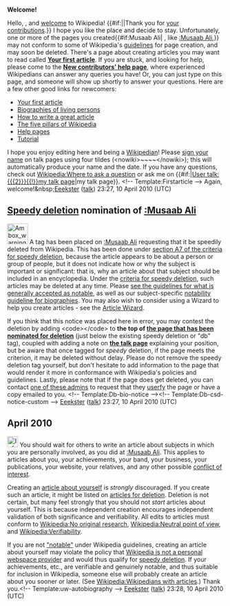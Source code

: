<article id="26910007" title=User talk:Ali201>
	<talkpage id="26910007" title="User talk:Ali201">
'''Welcome!'''

Hello, {{BASEPAGENAME}}, and [[Wikipedia:Welcome, newcomers|welcome]] to Wikipedia! {{#if:||Thank you for [[Special:Contributions/{{PAGENAME}}|your contributions]].}} I hope you like the place and decide to stay. Unfortunately, one or more of the pages you created{{#if:Musaab Ali| , like [[:Musaab Ali]],}} may not conform to some of Wikipedia's [[Wikipedia:List of policies|guidelines]] for page creation, and may soon be deleted. 
{{Quote box
 | quote  = You may also wish to consider using a Wizard to help you create articles. See the [[Wikipedia:Article wizard|Article Wizard]]. Thank you.
 | source = 
 | width  = 20%
 | align  = right
}}
There's a page about creating articles you may want to read called '''[[Wikipedia:Your first article|Your first article]]'''. If you are stuck, and looking for help, please come to the '''[[Wikipedia:New contributors' help page|New contributors' help page]]''', where experienced Wikipedians can answer any queries you have! Or, you can just type '''{{t|helpme}}''' on this page, and someone will show up shortly to answer your questions. Here are a few other good links for newcomers:
* [[Wikipedia:Your first article|Your first article]]
* [[Wikipedia:BLP|Biographies of living persons]]
* [[Wikipedia:How to write a great article|How to write a great article]]
* [[Wikipedia:Five pillars|The five pillars of Wikipedia]]
* [[Help:Contents|Help pages]]
* [[Wikipedia:Tutorial|Tutorial]]
I hope you enjoy editing here and being a [[Wikipedia:Wikipedians|Wikipedian]]! Please [[Wikipedia:Sign your posts on talk pages|sign your name]] on talk pages using four tildes (&lt;nowiki&gt;~~~~&lt;/nowiki&gt;); this will automatically produce your name and the date. If you have any questions, check out [[Wikipedia:Where to ask a question]] or ask me on {{#if:|[[User talk:{{{2}}}{{!}}my talk page]]|my talk page}}. &lt;!-- Template:Firstarticle --&gt; Again, welcome!&amp;nbsp;[[User:Eeekster|Eeekster]] ([[User talk:Eeekster|talk]]) 23:27, 10 April 2010 (UTC)

==[[Wikipedia:Criteria for speedy deletion|Speedy deletion]] nomination of [[:Musaab Ali]]==
[[Image:Ambox warning_pn.svg|48px|left]] A tag has been placed on [[:Musaab Ali]] requesting that it be speedily deleted from Wikipedia. This has been done under [[WP:CSD#A7|section A7 of the criteria for speedy deletion]], because the article appears to be about a person or group of people, but it does not indicate how or why the subject is important or significant: that is, why an article about that subject should be included in an encyclopedia. Under the [[WP:CSD#Articles|criteria for speedy deletion]], such articles may be deleted at any time. Please [[Wikipedia:Notability|see the guidelines for what is generally accepted as notable]], as well as our subject-specific [[Wikipedia:Notability (people)|notability guideline for biographies]]. You may also wish to consider using a Wizard to help you create articles - see the [[Wikipedia:Article wizard2.0|Article Wizard]]. 

If you think that this notice was placed here in error, you may contest the deletion by adding &lt;code&gt;{{tl|hangon}}&lt;/code&gt; to '''the top of [[:Musaab Ali|the page that has been nominated for deletion]]''' (just below the existing speedy deletion or &quot;db&quot; tag), coupled with adding a note on '''[[Talk:Musaab Ali|the talk page]]''' explaining your position, but be aware that once tagged for ''speedy'' deletion, if the page meets the criterion, it may be deleted without delay. Please do not remove the speedy deletion tag yourself, but don't hesitate to add information to the page that would render it more in conformance with Wikipedia's policies and guidelines. Lastly, please note that if the page does get deleted, you can contact [[:Category:Wikipedia administrators who will provide copies of deleted articles|one of these admins]] to request that they  [[Wikipedia:Userfication#Userfication_of_deleted_content|userfy]] the page or have a copy emailed to you. &lt;!-- Template:Db-bio-notice --&gt;&lt;!-- Template:Db-csd-notice-custom --&gt; [[User:Eeekster|Eeekster]] ([[User talk:Eeekster|talk]]) 23:27, 10 April 2010 (UTC)

== April 2010 ==
[[Image:Information.svg|25px]] You should wait for others to write an article about subjects in which you are personally involved, as you did at [[:Musaab Ali]]. This applies to articles about you, your achievements, your band, your business, your publications, your website, your relatives, and any other possible [[WP:COI|conflict of interest]]. 

Creating an [[Wikipedia:Autobiography|article about yourself]] is ''strongly'' discouraged. If you create such an article, it might be listed on [[wikipedia:articles for deletion|articles for deletion]]. Deletion is not certain, but many feel strongly that you should not ''start'' articles about yourself. This is because independent creation encourages independent validation of both significance and verifiability. All edits to articles must conform to [[Wikipedia:No original research]], [[Wikipedia:Neutral point of view]], and [[Wikipedia:Verifiability]]. 

If you are not [[WP:notability|&quot;notable&quot;]] under Wikipedia guidelines, creating an article about yourself may violate the policy that [[Wikipedia:What_Wikipedia_is_not#Wikipedia_is_not_a_blog.2C_webspace_provider.2C_social_networking.2C_or_memorial_site|Wikipedia is not a personal webspace provider]] and would thus qualify for [[Wikipedia:Criteria for speedy deletion#a7|speedy deletion]].  If your achievements, etc., are verifiable and genuinely notable, and thus suitable for inclusion in Wikipedia, someone else will probably create an article about you sooner or later. (See [[Wikipedia:Wikipedians with articles]].)  Thank you.&lt;!-- Template:uw-autobiography --&gt; [[User:Eeekster|Eeekster]] ([[User talk:Eeekster|talk]]) 23:28, 10 April 2010 (UTC)
	</talkpage>
</article>
